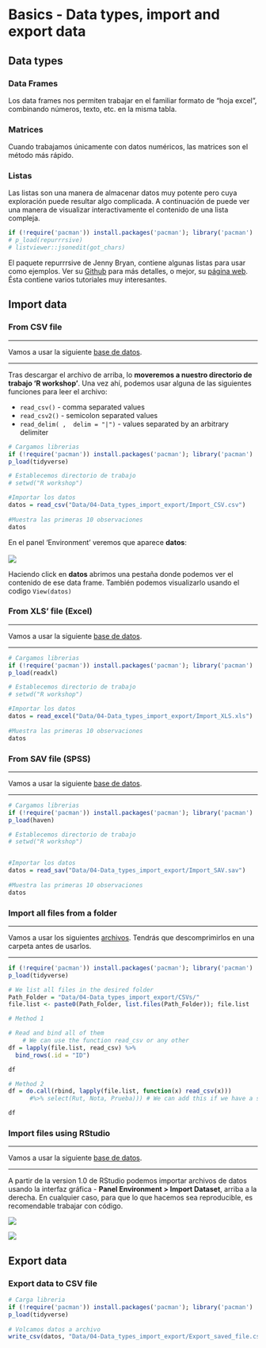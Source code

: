 # Basics - Data types, import and export data


## Data types

### Data Frames

Los data frames nos permiten trabajar en el familiar formato de "hoja excel", combinando números, texto, etc. en la misma tabla.

### Matrices

Cuando trabajamos únicamente con datos numéricos, las matrices son el método más rápido.


### Listas

Las listas son una manera de almacenar datos muy potente pero cuya exploración puede resultar algo complicada. A continuación de puede ver una manera de visualizar interactivamente el contenido de una lista compleja.
```r
if (!require('pacman')) install.packages('pacman'); library('pacman')
# p_load(repurrrsive)
# listviewer::jsonedit(got_chars)
```


El paquete repurrrsive de Jenny Bryan, contiene algunas listas para usar como ejemplos. Ver su [Github](https://github.com/jennybc/repurrrsive) para más detalles, o mejor, su [página web](https://jennybc.github.io/purrr-tutorial/). Ésta contiene varios tutoriales muy interesantes.



## Import data


### From CSV file

***
Vamos a usar la siguiente [base de datos](Data/04-Data_types_import_export/Import_CSV.csv).

***

Tras descargar el archivo de arriba, lo **moveremos a nuestro directorio de trabajo 'R workshop'**. Una vez ahí, podemos usar alguna de las siguientes funciones para leer el archivo:

* `read_csv()` - comma separated values
* `read_csv2()` - semicolon separated values
* `read_delim( ,  delim = "|")` - values separated by an arbitrary delimiter


```r
# Cargamos librerias
if (!require('pacman')) install.packages('pacman'); library('pacman')
p_load(tidyverse)

# Establecemos directorio de trabajo
# setwd("R workshop")

#Importar los datos
datos = read_csv("Data/04-Data_types_import_export/Import_CSV.csv")
    
#Muestra las primeras 10 observaciones
datos
```

En el panel 'Environment' veremos que aparece **datos**:  <BR><BR>
![](Images/datos.png)  

Haciendo click en **datos** abrimos una pestaña donde podemos ver el contenido de ese data frame. También podemos visualizarlo usando el codigo `View(datos)`  


### From XLS' file (Excel)

***
Vamos a usar la siguiente [base de datos](Data/04-Data_types_import_export/Import_XLS.xls).

***

```r
# Cargamos librerias
if (!require('pacman')) install.packages('pacman'); library('pacman')
p_load(readxl)

# Establecemos directorio de trabajo
# setwd("R workshop")

#Importar los datos
datos = read_excel("Data/04-Data_types_import_export/Import_XLS.xls")
    
#Muestra las primeras 10 observaciones
datos
```

### From SAV file (SPSS)

***
Vamos a usar la siguiente [base de datos](Data/04-Data_types_import_export/Import_SAV.sav).

***

```r
# Cargamos librerias
if (!require('pacman')) install.packages('pacman'); library('pacman')
p_load(haven)

# Establecemos directorio de trabajo
# setwd("R workshop")


#Importar los datos
datos = read_sav("Data/04-Data_types_import_export/Import_SAV.sav")
    
#Muestra las primeras 10 observaciones
datos
```

### Import all files from a folder

***
Vamos a usar los siguientes [archivos](Data/04-Data_types_import_export/CSVs/CSVs.zip). Tendrás que descomprimirlos en una carpeta antes de usarlos.

***

```r
if (!require('pacman')) install.packages('pacman'); library('pacman')
p_load(tidyverse)

# We list all files in the desired folder
Path_Folder = "Data/04-Data_types_import_export/CSVs/"
file.list <- paste0(Path_Folder, list.files(Path_Folder)); file.list

# Method 1

# Read and bind all of them
    # We can use the function read_csv or any other
df = lapply(file.list, read_csv) %>% 
  bind_rows(.id = "ID")

df

# Method 2
df = do.call(rbind, lapply(file.list, function(x) read_csv(x)))
      #%>% select(Rut, Nota, Prueba))) # We can add this if we have a set of common columns

df
```


### Import files using RStudio

***
Vamos a usar la siguiente [base de datos](Data/04-Data_types_import_export/Import_CSV.csv).

***

A partir de la version 1.0 de RStudio podemos importar archivos de datos usando la interfaz gráfica - **Panel Environment > Import Dataset**, arriba a la derecha. En cualquier caso, para que lo que hacemos sea reproducible, es recomendable trabajar con código.

![](Images/Importar_datos1.png)



![](Images/Importar_datos2.png)



## Export data

### Export data to CSV file

```r
# Carga libreria
if (!require('pacman')) install.packages('pacman'); library('pacman')
p_load(tidyverse)
    
# Volcamos datos a archivo
write_csv(datos, "Data/04-Data_types_import_export/Export_saved_file.csv")

```




